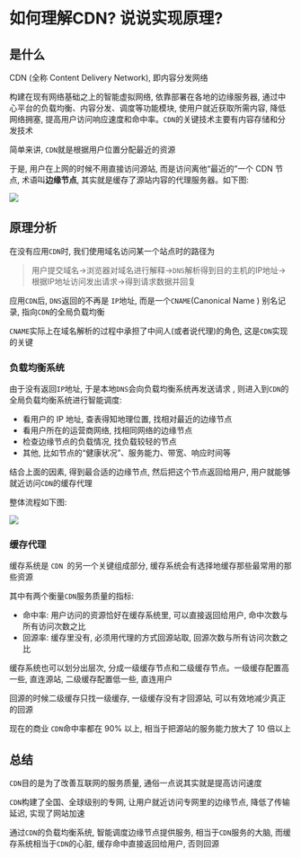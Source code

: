 # 如何理解CDN? 说说实现原理? 

## 是什么

CDN (全称 Content Delivery Network), 即内容分发网络

构建在现有网络基础之上的智能虚拟网络, 依靠部署在各地的边缘服务器, 通过中心平台的负载均衡、内容分发、调度等功能模块, 使用户就近获取所需内容, 降低网络拥塞, 提高用户访问响应速度和命中率。`CDN`的关键技术主要有内容存储和分发技术

简单来讲, `CDN`就是根据用户位置分配最近的资源

于是, 用户在上网的时候不用直接访问源站, 而是访问离他“最近的”一个 CDN 节点, 术语叫**边缘节点**, 其实就是缓存了源站内容的代理服务器。如下图: 

![](https://static.vue-js.com/4f0289f0-b86b-11eb-85f6-6fac77c0c9b3.png)

## 原理分析

在没有应用`CDN`时, 我们使用域名访问某一个站点时的路径为

> 用户提交域名→浏览器对域名进行解释→`DNS`解析得到目的主机的IP地址→根据IP地址访问发出请求→得到请求数据并回复

应用`CDN`后, `DNS`返回的不再是 `IP`地址, 而是一个`CNAME`(Canonical Name ) 别名记录, 指向`CDN`的全局负载均衡

`CNAME`实际上在域名解析的过程中承担了中间人(或者说代理)的角色, 这是`CDN`实现的关键

### 负载均衡系统

由于没有返回`IP`地址, 于是本地`DNS`会向负载均衡系统再发送请求  , 则进入到`CDN`的全局负载均衡系统进行智能调度: 

- 看用户的 IP 地址, 查表得知地理位置, 找相对最近的边缘节点
- 看用户所在的运营商网络, 找相同网络的边缘节点
- 检查边缘节点的负载情况, 找负载较轻的节点
- 其他, 比如节点的“健康状况”、服务能力、带宽、响应时间等

结合上面的因素, 得到最合适的边缘节点, 然后把这个节点返回给用户, 用户就能够就近访问`CDN`的缓存代理

整体流程如下图: 

![](https://static.vue-js.com/588d7890-b86b-11eb-85f6-6fac77c0c9b3.png)

### 缓存代理

缓存系统是 `CDN `的另一个关键组成部分, 缓存系统会有选择地缓存那些最常用的那些资源

其中有两个衡量`CDN`服务质量的指标: 

- 命中率: 用户访问的资源恰好在缓存系统里, 可以直接返回给用户, 命中次数与所有访问次数之比
- 回源率: 缓存里没有, 必须用代理的方式回源站取, 回源次数与所有访问次数之比

缓存系统也可以划分出层次, 分成一级缓存节点和二级缓存节点。一级缓存配置高一些, 直连源站, 二级缓存配置低一些, 直连用户

回源的时候二级缓存只找一级缓存, 一级缓存没有才回源站, 可以有效地减少真正的回源

现在的商业 `CDN`命中率都在 90% 以上, 相当于把源站的服务能力放大了 10 倍以上

## 总结

`CDN`目的是为了改善互联网的服务质量, 通俗一点说其实就是提高访问速度

`CDN`构建了全国、全球级别的专网, 让用户就近访问专网里的边缘节点, 降低了传输延迟, 实现了网站加速

通过`CDN`的负载均衡系统, 智能调度边缘节点提供服务, 相当于`CDN`服务的大脑, 而缓存系统相当于`CDN`的心脏, 缓存命中直接返回给用户, 否则回源
